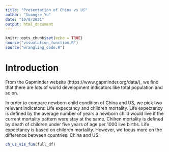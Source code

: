 ```yaml
---
title: "Presentation of China vs US"
author: "Guangze Yu"
date: "10/8/2021"
output: html_document
---
```


```r
knitr::opts_chunk$set(echo = TRUE)
source("visualation_function.R")
source("wrangling_code.R")
```

# Introduction 


From the Gapminder website (https://www.gapminder.org/data/), we find that there are lots of world development indicators like total population and so on. 

In order to compare newborn child condition of China and US, we pick two relevant indicators: Life expectancy and children mortality. Life expectancy is defined by the average number of years a newborn child would live if the current mortality pattern were stay at the same. Chilren mortality is defined by death of children under five years of age per 1000 live births. Life expectancy is based on children mortality. However, we focus more on the difference between countries: China and US. 




```r
ch_us_vis_fun(full_df)
```

